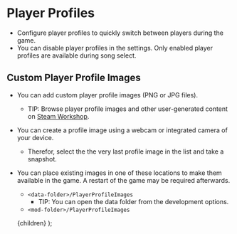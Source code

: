 
# Player Profiles
- Configure player profiles to quickly switch between players during the game.
- You can disable player profiles in the settings. Only enabled player profiles are available during song select.

## Custom Player Profile Images
- You can add custom player profile images (PNG or JPG files).
    - TIP: Browse player profile images and other user-generated content on [Steam Workshop](/learn/steam-workshop).
- You can create a profile image using a webcam or integrated camera of your device.
    - Therefor, select the the very last profile image in the list and take a snapshot.
- You can place existing images in one of these locations to make them available in the game. A restart of the game may be required afterwards.
    - `<data-folder>/PlayerProfileImages`
        - TIP: You can open the data folder from the development options.
    - `<mod-folder>/PlayerProfileImages`

    <MdxLayoutComponent>{children}</MdxLayoutComponent>
);
